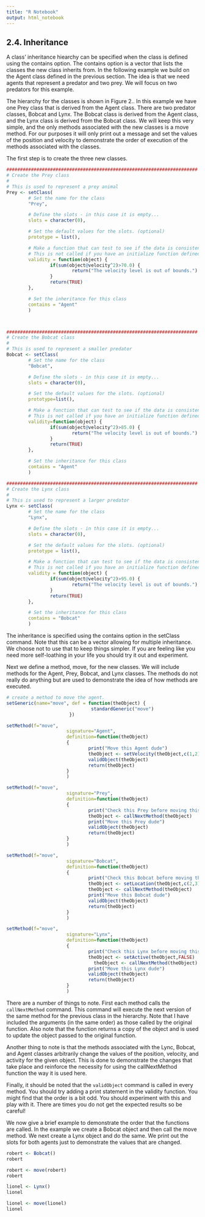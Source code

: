 ```yaml
---
title: "R Notebook"
output: html_notebook
---
```



## 2.4. Inheritance
A class’ inheritance hiearchy can be specified when the class is defined using
the contains option. The contains option is a vector that lists the classes the
new class inherits from. In the following example we build on the Agent class
defined in the previous section. The idea is that we need agents that represent
a predator and two prey. We will focus on two predators for this example.

The hierarchy for the classes is shown in Figure 2.. In this example we have one
Prey class that is derived from the Agent class. There are two predator classes,
Bobcat and Lynx. The Bobcat class is derived from the Agent class, and the Lynx
class is derived from the Bobcat class. We will keep this very simple, and the
only methods associated with the new classes is a move method. For our purposes
it will only print out a message and set the values of the position and velocity
to demonstrate the order of execution of the methods associated with the
classes.

The first step is to create the three new classes.

```r
######################################################################
# Create the Prey class
#
# This is used to represent a prey animal
Prey <- setClass(
        # Set the name for the class
        "Prey",

        # Define the slots - in this case it is empty...
        slots = character(0),

        # Set the default values for the slots. (optional)
        prototype = list(),

        # Make a function that can test to see if the data is consistent.
        # This is not called if you have an initialize function defined!
        validity = function(object) {
                if(sum(object@velocity^2)>70.0) {
                        return("The velocity level is out of bounds.")
                }
                return(TRUE)
        },

        # Set the inheritance for this class
        contains = "Agent"
        )



######################################################################
# Create the Bobcat class
#
# This is used to represent a smaller predator
Bobcat <- setClass(
        # Set the name for the class
        "Bobcat",

        # Define the slots - in this case it is empty...
        slots = character(0),

        # Set the default values for the slots. (optional)
        prototype=list(),

        # Make a function that can test to see if the data is consistent.
        # This is not called if you have an initialize function defined!
        validity=function(object) {
                if(sum(object@velocity^2)>85.0) {
                        return("The velocity level is out of bounds.")
                }
                return(TRUE)
        },

        # Set the inheritance for this class
        contains = "Agent"
        )

######################################################################
# Create the Lynx class
#
# This is used to represent a larger predator
Lynx <- setClass(
        # Set the name for the class
        "Lynx",

        # Define the slots - in this case it is empty...
        slots = character(0),

        # Set the default values for the slots. (optional)
        prototype = list(),

        # Make a function that can test to see if the data is consistent.
        # This is not called if you have an initialize function defined!
        validity = function(object) {
                if(sum(object@velocity^2)>95.0) {
                        return("The velocity level is out of bounds.")
                }
                return(TRUE)
        },

        # Set the inheritance for this class
        contains = "Bobcat"
        )
```

The inheritance is specified using the contains option in the setClass command.
Note that this can be a vector allowing for multiple inheritance. We choose not
to use that to keep things simpler. If you are feeling like you need more
self-loathing in your life you should try it out and experiment.

Next we define a method, move, for the new classes. We will include methods for
the Agent, Prey, Bobcat, and Lynx classes. The methods do not really do anything
but are used to demonstrate the idea of how methods are executed.

```r
# create a method to move the agent.
setGeneric(name="move", def = function(theObject) {
                               standardGeneric("move")
                       })

setMethod(f="move",
                      signature="Agent",
                      definition=function(theObject)
                      {
                              print("Move this Agent dude")
                              theObject <- setVelocity(theObject,c(1,2))
                              validObject(theObject)
                              return(theObject)
                      }
                      )

setMethod(f="move",
                      signature="Prey",
                      definition=function(theObject)
                      {
                              print("Check this Prey before moving this dude")
                              theObject <- callNextMethod(theObject)
                              print("Move this Prey dude")
                              validObject(theObject)
                              return(theObject)
                      }
                      )

setMethod(f="move",
                      signature="Bobcat",
                      definition=function(theObject)
                      {
                              print("Check this Bobcat before moving this dude")
                              theObject <- setLocation(theObject,c(2,3))
                              theObject <- callNextMethod(theObject)
                              print("Move this Bobcat dude")
                              validObject(theObject)
                              return(theObject)
                      }
                      )

setMethod(f="move",
                      signature="Lynx",
                      definition=function(theObject)
                      {
                              print("Check this Lynx before moving this dude")
                              theObject <- setActive(theObject,FALSE)
                                theObject <- callNextMethod(theObject)
                              print("Move this Lynx dude")
                              validObject(theObject)
                              return(theObject)
                      }
                      )
```

There are a number of things to note. First each method calls the `callNextMethod`
command. This command will execute the next version of the same method for the
previous class in the hierarchy. Note that I have included the arguments (in the
same order) as those called by the original function. Also note that the
function returns a copy of the object and is used to update the object passed to
the original function.

Another thing to note is that the methods associated with the Lync, Bobcat, and
Agent classes arbitrarily change the values of the position, velocity, and
activity for the given object. This is done to demonstrate the changes that take
place and reinforce the necessity for using the callNextMethod function the way
it is used here.

Finally, it should be noted that the `validObject` command is called in every
method. You should try adding a print statement in the validity function. You
might find that the order is a bit odd. You should experiment with this and play
with it. There are times you do not get the expected results so be careful!

We now give a brief example to demonstrate the order that the functions are
called. In the example we create a Bobcat object and then call the move method.
We next create a Lynx object and do the same. We print out the slots for both
agents just to demonstrate the values that are changed.

```r
robert <- Bobcat()
robert

robert <- move(robert)
robert

lionel <- Lynx()
lionel

lionel <- move(lionel)
lionel
```

